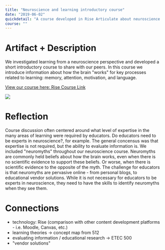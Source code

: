 ```yaml
---
title: "Neuroscience and learning introductory course"
date: "2019-06-02"
quickdetail: "A course developed in Rise Articulate about neuroscience and learning"
course: ""
---
```



# Artifact + Description

We investigated learning from a neuroscience perspective and developed a short introductory course to share with our peers. In this course we introduce information about how the brain "works" for key processes related to learning: memory, attention, motivation, and language.    


<a href="https://rise.articulate.com/share/kAPXNTL2603967LvhLp7PRUNXFe7UJm3#/" 
target="_blank">View our course here: Rise Course Link</a>

<div>
<img src={brainanatomy}></img>
</div>

# Reflection

 Course discussion often centered around what level of expertise in the many areas of learning were required by educators. Do educators need to be experts in neuroscience?, for example. The general concensus was that expertise is not required, but the ability to evaluate information is. We included "neuromyths" throughout our neuroscience course. Neuromyths are commonly held beliefs about how the brain works, even when there is no scientific evidence to support these beliefs. Or worse, when there is scientific evidence to the opposite of the myth. The challenge for educators is that neuromyths are pervasive online - from personal blogs, to educational vendor solutions. While it is not necessary for educators to be experts in neuroscience, they need to have the skills to identify neuromyths when they see them. 

# Connections

- technology: Rise (comparison with other content development platforms - i.e. Moodle, Canvas, etc.)
- learning theories -> concept map from 512
- evaluating information / educational research -> ETEC 500
- "vendor solutions"
